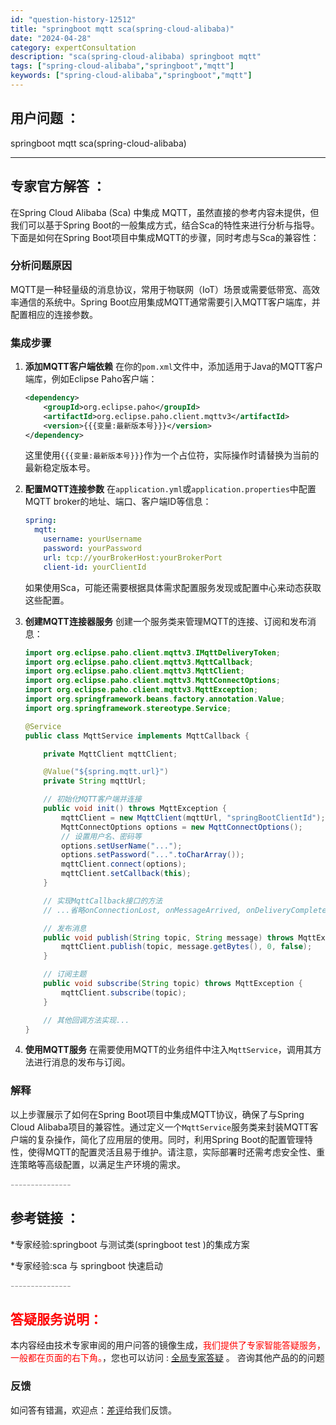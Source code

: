 ```yaml
---
id: "question-history-12512"
title: "springboot mqtt sca(spring-cloud-alibaba)"
date: "2024-04-28"
category: expertConsultation
description: "sca(spring-cloud-alibaba) springboot mqtt"
tags: ["spring-cloud-alibaba","springboot","mqtt"]
keywords: ["spring-cloud-alibaba","springboot","mqtt"]
---
```


## 用户问题 ： 
 springboot mqtt sca(spring-cloud-alibaba) 

---------------
## 专家官方解答 ：

在Spring Cloud Alibaba (Sca) 中集成 MQTT，虽然直接的参考内容未提供，但我们可以基于Spring Boot的一般集成方式，结合Sca的特性来进行分析与指导。下面是如何在Spring Boot项目中集成MQTT的步骤，同时考虑与Sca的兼容性：

### 分析问题原因

MQTT是一种轻量级的消息协议，常用于物联网（IoT）场景或需要低带宽、高效率通信的系统中。Spring Boot应用集成MQTT通常需要引入MQTT客户端库，并配置相应的连接参数。

### 集成步骤

1. **添加MQTT客户端依赖**
   在你的`pom.xml`文件中，添加适用于Java的MQTT客户端库，例如Eclipse Paho客户端：
   ```xml
   <dependency>
       <groupId>org.eclipse.paho</groupId>
       <artifactId>org.eclipse.paho.client.mqttv3</artifactId>
       <version>{{{变量:最新版本号}}}</version>
   </dependency>
   ```
   这里使用`{{{变量:最新版本号}}}`作为一个占位符，实际操作时请替换为当前的最新稳定版本号。

2. **配置MQTT连接参数**
   在`application.yml`或`application.properties`中配置MQTT broker的地址、端口、客户端ID等信息：
   ```yaml
   spring:
     mqtt:
       username: yourUsername
       password: yourPassword
       url: tcp://yourBrokerHost:yourBrokerPort
       client-id: yourClientId
   ```
   如果使用Sca，可能还需要根据具体需求配置服务发现或配置中心来动态获取这些配置。

3. **创建MQTT连接器服务**
   创建一个服务类来管理MQTT的连接、订阅和发布消息：
   ```java
   import org.eclipse.paho.client.mqttv3.IMqttDeliveryToken;
   import org.eclipse.paho.client.mqttv3.MqttCallback;
   import org.eclipse.paho.client.mqttv3.MqttClient;
   import org.eclipse.paho.client.mqttv3.MqttConnectOptions;
   import org.eclipse.paho.client.mqttv3.MqttException;
   import org.springframework.beans.factory.annotation.Value;
   import org.springframework.stereotype.Service;

   @Service
   public class MqttService implements MqttCallback {
   
       private MqttClient mqttClient;
   
       @Value("${spring.mqtt.url}")
       private String mqttUrl;
   
       // 初始化MQTT客户端并连接
       public void init() throws MqttException {
           mqttClient = new MqttClient(mqttUrl, "springBootClientId");
           MqttConnectOptions options = new MqttConnectOptions();
           // 设置用户名、密码等
           options.setUserName("...");
           options.setPassword("...".toCharArray());
           mqttClient.connect(options);
           mqttClient.setCallback(this);
       }
   
       // 实现MqttCallback接口的方法
       // ...省略onConnectionLost, onMessageArrived, onDeliveryComplete方法实现...
   
       // 发布消息
       public void publish(String topic, String message) throws MqttException {
           mqttClient.publish(topic, message.getBytes(), 0, false);
       }
   
       // 订阅主题
       public void subscribe(String topic) throws MqttException {
           mqttClient.subscribe(topic);
       }
   
       // 其他回调方法实现...
   }
   ```

4. **使用MQTT服务**
   在需要使用MQTT的业务组件中注入`MqttService`，调用其方法进行消息的发布与订阅。

### 解释

以上步骤展示了如何在Spring Boot项目中集成MQTT协议，确保了与Spring Cloud Alibaba项目的兼容性。通过定义一个`MqttService`服务类来封装MQTT客户端的复杂操作，简化了应用层的使用。同时，利用Spring Boot的配置管理特性，使得MQTT的配置灵活且易于维护。请注意，实际部署时还需考虑安全性、重连策略等高级配置，以满足生产环境的需求。


<font color="#949494">---------------</font> 


## 参考链接 ：

*专家经验:springboot 与测试类(springboot test )的集成方案 
 
 *专家经验:sca 与 springboot 快速启动 


 <font color="#949494">---------------</font> 
 


## <font color="#FF0000">答疑服务说明：</font> 

本内容经由技术专家审阅的用户问答的镜像生成，<font color="#FF0000">我们提供了专家智能答疑服务，一般都在页面的右下角。</font>，您也可以访问 : [全局专家答疑](https://opensource.alibaba.com/chatBot) 。 咨询其他产品的的问题

### 反馈
如问答有错漏，欢迎点：[差评](https://ai.nacos.io/user/feedbackByEnhancerGradePOJOID?enhancerGradePOJOId=12605)给我们反馈。
